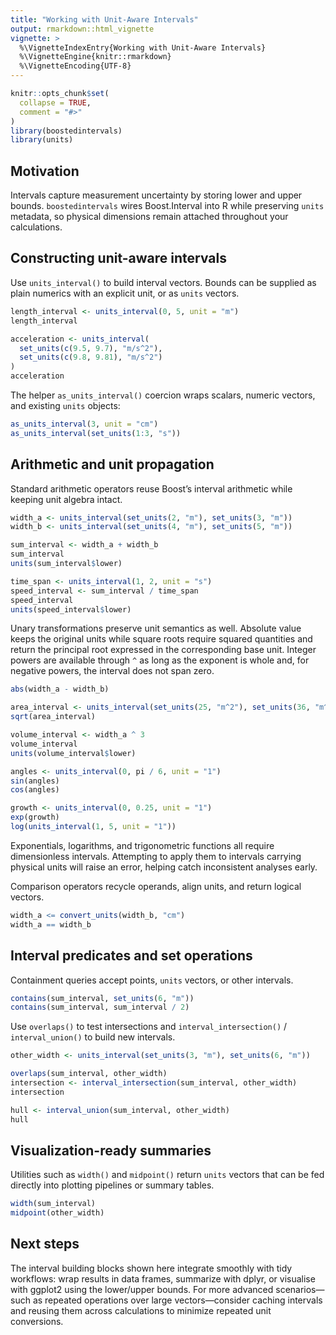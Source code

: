 ```yaml
---
title: "Working with Unit-Aware Intervals"
output: rmarkdown::html_vignette
vignette: >
  %\VignetteIndexEntry{Working with Unit-Aware Intervals}
  %\VignetteEngine{knitr::rmarkdown}
  %\VignetteEncoding{UTF-8}
---
```


```r
knitr::opts_chunk$set(
  collapse = TRUE,
  comment = "#>"
)
library(boostedintervals)
library(units)
```

## Motivation

Intervals capture measurement uncertainty by storing lower and upper bounds.
`boostedintervals` wires Boost.Interval into R while preserving `units`
metadata, so physical dimensions remain attached throughout your
calculations.

## Constructing unit-aware intervals

Use `units_interval()` to build interval vectors. Bounds can be supplied as plain
numerics with an explicit unit, or as `units` vectors.

```r
length_interval <- units_interval(0, 5, unit = "m")
length_interval

acceleration <- units_interval(
  set_units(c(9.5, 9.7), "m/s^2"),
  set_units(c(9.8, 9.81), "m/s^2")
)
acceleration
```

The helper `as_units_interval()` coercion wraps scalars, numeric vectors, and
existing `units` objects:

```r
as_units_interval(3, unit = "cm")
as_units_interval(set_units(1:3, "s"))
```

## Arithmetic and unit propagation

Standard arithmetic operators reuse Boost's interval arithmetic while keeping
unit algebra intact.

```r
width_a <- units_interval(set_units(2, "m"), set_units(3, "m"))
width_b <- units_interval(set_units(4, "m"), set_units(5, "m"))

sum_interval <- width_a + width_b
sum_interval
units(sum_interval$lower)

time_span <- units_interval(1, 2, unit = "s")
speed_interval <- sum_interval / time_span
speed_interval
units(speed_interval$lower)
```

Unary transformations preserve unit semantics as well. Absolute value keeps
the original units while square roots require squared quantities and return
the principal root expressed in the corresponding base unit. Integer powers are
available through `^` as long as the exponent is whole and, for negative powers,
the interval does not span zero.

```r
abs(width_a - width_b)

area_interval <- units_interval(set_units(25, "m^2"), set_units(36, "m^2"))
sqrt(area_interval)

volume_interval <- width_a ^ 3
volume_interval
units(volume_interval$lower)

angles <- units_interval(0, pi / 6, unit = "1")
sin(angles)
cos(angles)

growth <- units_interval(0, 0.25, unit = "1")
exp(growth)
log(units_interval(1, 5, unit = "1"))
```

Exponentials, logarithms, and trigonometric functions all require
dimensionless intervals. Attempting to apply them to intervals carrying
physical units will raise an error, helping catch inconsistent analyses
early.

Comparison operators recycle operands, align units, and return logical vectors.

```r
width_a <= convert_units(width_b, "cm")
width_a == width_b
```

## Interval predicates and set operations

Containment queries accept points, `units` vectors, or other intervals.

```r
contains(sum_interval, set_units(6, "m"))
contains(sum_interval, sum_interval / 2)
```

Use `overlaps()` to test intersections and `interval_intersection()` /
`interval_union()` to build new intervals.

```r
other_width <- units_interval(set_units(3, "m"), set_units(6, "m"))

overlaps(sum_interval, other_width)
intersection <- interval_intersection(sum_interval, other_width)
intersection

hull <- interval_union(sum_interval, other_width)
hull
```

## Visualization-ready summaries

Utilities such as `width()` and `midpoint()` return `units` vectors that can be
fed directly into plotting pipelines or summary tables.

```r
width(sum_interval)
midpoint(other_width)
```

## Next steps

The interval building blocks shown here integrate smoothly with tidy workflows:
wrap results in data frames, summarize with dplyr, or visualise with ggplot2
using the lower/upper bounds. For more advanced scenarios—such as repeated
operations over large vectors—consider caching intervals and reusing them across
calculations to minimize repeated unit conversions.
